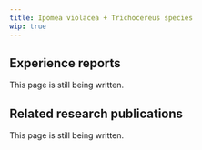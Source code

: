 ---
title: Ipomea violacea + Trichocereus species
wip: true
---

## Experience reports

This page is still being written.

## Related research publications

This page is still being written.


